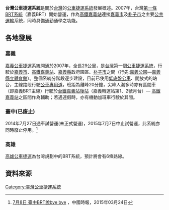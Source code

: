 {{expand|time=2016-11-02T04:09:51+00:00}}
{{增加來源|time=2016-11-02}}

'''台灣公車捷運系統'''是關於[[台灣|台灣]]的[[公車捷運系統|公車捷運系統]]發展概述。2007年，台灣[[嘉義BRT|第一條BRT系統]]（嘉義BRT）開始營運，作為[[高鐵嘉義站|高鐵嘉義站]]連接[[嘉義市|嘉義市]]及[[朴子市|朴子市]]之主要[[公共運輸|公共運輸]]系統，同時具備通勤通學之功能。

==各地發展==
===嘉義===
{{main|嘉義公車捷運}}
[[嘉義公車捷運|嘉義公車捷運]]系統開通於2007年，全長29公里，是[[台灣|台灣]]第一個[[公車捷運系統|公車捷運系統]]，行駛於[[嘉義市|嘉義市]]、[[嘉義車站_(高鐵)|高鐵嘉義站]]、[[嘉義縣|嘉義縣]]政府園區、[[朴子市|朴子市]]之間（行先:[[嘉義公園|嘉義公園]]—[[嘉義縣立體育館|嘉義縣立體育館]]）。整個系統分階段逐步建設，目前已使用[[特低地台巴士|低底盤公車]]、開放式的站台，主線路段行駛[[公車專用道|公車專用道]]，班距為離峰20分鐘，尖峰人潮多時亦有區間車（即嘉義BRT主線）行駛於[[嘉義車站|台鐵嘉義站後站]]（嘉義轉運站第1、2號月台）— [[高鐵嘉義站|高鐵嘉義站]]之區間作為輔助；若遇連假時，亦有機動加班車行駛於其間。

===臺中(已废止)===
{{main|台中公車捷運}}
2014年7月27日通車試營運(未正式營運)，2015年7月7日中止試營運，此系統亦同時廢止停用。<ref>[http://www.chinatimes.com/newspapers/20150324000346-260102 7月8日 臺中BRT說bye bye] {{Wayback|url=http://www.chinatimes.com/newspapers/20150324000346-260102 |date=20160306121642 }}，中國時報，2015年03月24日</ref>

===高雄===
{{main|高雄公車捷運}}
[[高雄公車捷運|高雄公車捷運]]為台灣規劃中的BRT系統，預計將會有6條路線。

==資料來源==
{{reflist}}

{{臺灣公車捷運系統}}

[[Category:臺灣公車捷運系統|Category:臺灣公車捷運系統]]